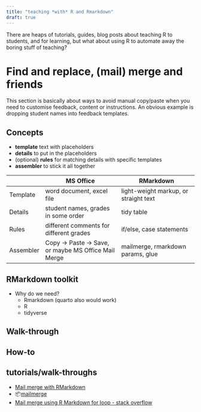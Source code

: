 ```yaml
---
title: "teaching *with* R and Rmarkdown"
draft: true
---
```


There are heaps of tutorials, guides, blog posts about teaching R to students, and for learning, but what about using R to automate away the boring stuff of teaching? <!--# maybe this should be a series? -->

# Find and replace, (mail) merge and friends

This section is basically about ways to avoid manual copy/paste when you need to customise feedback, content or instructions. An obvious example is dropping student names into feedback templates.

## Concepts

-   **template** text with placeholders
-   **details** to put in the placeholders
-   (optional) **rules** for matching details with specific templates
-   **assembler** to stick it all together

|           | MS Office                                              | RMarkdown                             |
|-----------|-------------------------------|-------------------------------|
| Template  | word document, excel file                              | light-weight markup, or straight text |
| Details   | student names, grades in some order                    | tidy table                            |
| Rules     | different comments for different grades                | if/else, case statements              |
| Assembler | Copy -\> Paste -\> Save, or maybe MS Office Mail Merge | mailmerge, rmarkdown params, glue     |

## RMarkdown toolkit

-   Why do we need?
    -   Rmarkdown (quarto also would work)
    -   R
    -   tidyverse

## Walk-through

<!--# does this need to be its own repo? -->

## How-to

## tutorials/walk-throughs

-   [Mail merge with RMarkdown](https://rmarkdown.rstudio.com/articles_mail_merge.html)
-   📦[mailmerge](https://andrie.github.io/mailmerge/index.html)
-   [Mail merge using R Markdown for loop - stack overflow](https://stackoverflow.com/questions/58389331/mail-merge-using-r-markdown-for-loop)
